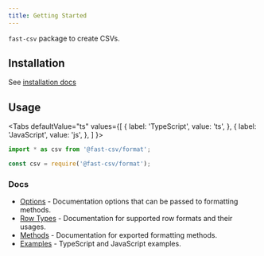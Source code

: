 ```yaml
---
title: Getting Started
---
```



`fast-csv` package to create CSVs.

## Installation

See [installation docs](../introduction/install)

## Usage

<Tabs
  defaultValue="ts"
  values={[
    { label: 'TypeScript', value: 'ts', },
    { label: 'JavaScript', value: 'js', },
  ]
}>
<TabItem value="ts">

```ts
import * as csv from '@fast-csv/format';
```

</TabItem>
<TabItem value="js">

```js
const csv = require('@fast-csv/format');
```

</TabItem>
</Tabs>

### Docs

* [Options](./options) - Documentation options that can be passed to formatting methods.
* [Row Types](./row-types) - Documentation for supported row formats and their usages.
* [Methods](./methods) - Documentation for exported formatting methods.
* [Examples](./examples) - TypeScript and JavaScript examples.
